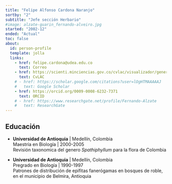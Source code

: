 ```yaml
---
title: "Felipe Alfonso Cardona Naranjo"
sortby: "2"
subtitle: "Jefe sección Herbario"
#image: alzate-guarin_fernando-alveiro.jpg
started: "2002-12"
ended: "Actual"
toc: false
about:
  id: person-profile
  template: jolla
  links:
    - href: felipe.cardona@udea.edu.co
      text: Correo
    - href: https://scienti.minciencias.gov.co/cvlac/visualizador/generarCurriculoCv.do?cod_rh=0000196568
      text: CvLAC
    # - href: https://scholar.google.com/citations?user=lOgHTMAAAAAJ
    #   text: Google Scholar
    - href: https://orcid.org/0009-0008-6232-7371
      text: ORCID
    # - href: https://www.researchgate.net/profile/Fernando-Alzate
    #   text: ResearchGate
---
```


:::{#person-profile}
:::



## Educación

-   **Universidad de Antioquia** \| Medellín, Colombia\
    Maestría en Biología \| 2000-2005\
    Revisión taxonomica del genero *Spathiphyllum* para la flora de Colombia

-   **Universidad de Antioquia** \| Medellín, Colombia\
    Pregrado en Biología \| 1990-1997\
    Patrones de distribución de epifitas fanerógamas en bosques de roble, en el municipio de Belmira, Antioquia